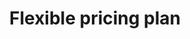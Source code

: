 ---
title: "Flexible pricing plan"
sub_title: "Pricing Plan"
details: "Optimize your impact this holiday season with an AI-driven, multichannel marketing strategy. 
Get all the tips and tricks in our free ebook."
monthly:
  - name: "Basic"
    price: "$19"
    price_label: "month"
    sub_title: "Ability to understand and generate content"
    features:
      - name: "Unlimited cards"
        enable: true
      - name: "Automated management"
        enable: true
      - name: "SOX compliance"
        enable: false
      - name: "Enterprise ERP integrations"
        enable: false
      - name: "Limited tools"
        enable: false
      - name: "Local video issuance"
        enable: false
    action_btn:
      enable: true
      label: "Test 14 days for free"
      link: "#"
  - name: "Standard"
    price: "$39"
    price_label: "month"
    sub_title: "Additional user account and collaboration"
    features:
      - name: "Unlimited cards"
        enable: true
      - name: "Automated management"
        enable: true
      - name: "SOX compliance"
        enable: true
      - name: "Enterprise ERP integrations"
        enable: false
      - name: "Limited tools"
        enable: false
      - name: "Local video issuance"
        enable: false
    action_btn:
      enable: true
      label: "Test 14 days for free"
      link: "#"
  - name: "Silver"
    popular: true
    price: "$49"
    price_label: "month"
    sub_title: "Additional user account and collaboration"
    features:
      - name: "Unlimited cards"
        enable: true
      - name: "Automated management"
        enable: true
      - name: "SOX compliance"
        enable: true
      - name: "Enterprise ERP integrations"
        enable: true
      - name: "Limited tools"
        enable: true
      - name: "Local video issuance"
        enable: false
    action_btn:
      enable: true
      label: "Test 14 days for free"
      link: "#"
  - name: "Premium"
    price: "$59"
    price_label: "month"
    sub_title: "Additional user account and collaboration"
    features:
      - name: "Unlimited cards"
        enable: true
      - name: "Automated management"
        enable: true
      - name: "SOX compliance"
        enable: true
      - name: "Enterprise ERP integrations"
        enable: true
      - name: "Limited tools"
        enable: true
      - name: "Local video issuance"
        enable: true
    action_btn:
      enable: true
      label: "Test 14 days for free"
      link: "#"
yearly:
  - name: "Basic"
    price: "$89"
    price_label: "year"
    sub_title: "Ability to understand and generate content"
    features:
      - name: "Unlimited cards"
        enable: true
      - name: "Automated management"
        enable: true
      - name: "SOX compliance"
        enable: false
      - name: "Enterprise ERP integrations"
        enable: false
      - name: "Limited tools"
        enable: false
      - name: "Local video issuance"
        enable: false
    action_btn:
      enable: true
      label: "Test 14 days for free"
      link: "#"
  - name: "Standard"
    price: "$129"
    price_label: "year"
    sub_title: "Additional user account and collaboration"
    features:
      - name: "Unlimited cards"
        enable: true
      - name: "Automated management"
        enable: true
      - name: "SOX compliance"
        enable: true
      - name: "Enterprise ERP integrations"
        enable: false
      - name: "Limited tools"
        enable: false
      - name: "Local video issuance"
        enable: false
    action_btn:
      enable: true
      label: "Test 14 days for free"
      link: "#"
  - name: "Silver"
    popular: true
    price: "$139"
    price_label: "year"
    sub_title: "Additional user account and collaboration"
    features:
      - name: "Unlimited cards"
        enable: true
      - name: "Automated management"
        enable: true
      - name: "SOX compliance"
        enable: true
      - name: "Enterprise ERP integrations"
        enable: true
      - name: "Limited tools"
        enable: true
      - name: "Local video issuance"
        enable: false
    action_btn:
      enable: true
      label: "Test 14 days for free"
      link: "#"
  - name: "Premium"
    price: "$149"
    price_label: "year"
    sub_title: "Additional user account and collaboration"
    features:
      - name: "Unlimited cards"
        enable: true
      - name: "Automated management"
        enable: true
      - name: "SOX compliance"
        enable: true
      - name: "Enterprise ERP integrations"
        enable: true
      - name: "Limited tools"
        enable: true
      - name: "Local video issuance"
        enable: true
    action_btn:
      enable: true
      label: "Test 14 days for free"
      link: "#"
meta:
  meta_title: "pricing page"
  meta_description: "pricing page description"
---